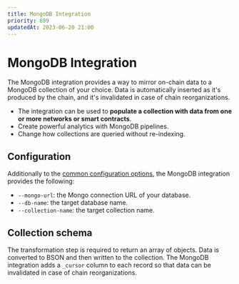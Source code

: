 ```yaml
---
title: MongoDB Integration
priority: 699
updatedAt: 2023-06-20 21:00
---
```


# MongoDB Integration

The MongoDB integration provides a way to mirror on-chain data to a MongoDB
collection of your choice. Data is automatically inserted as it's produced by
the chain, and it's invalidated in case of chain reorganizations.

 - The integration can be used to **populate a collection with data from one or
   more networks or smart contracts**.
 - Create powerful analytics with MongoDB pipelines.
 - Change how collections are queried without re-indexing.


## Configuration

Additionally to the [common configuration
options](/docs/integrations/configuration), the MongoDB integration provides
the following:

 - `--mongo-url`: the Mongo connection URL of your database.
 - `--db-name`: the target database name.
 - `--collection-name`: the target collection name.

## Collection schema

The transformation step is required to return an array of objects. Data is
converted to BSON and then written to the collection. The MongoDB integration
adds a `_cursor` column to each record so that data can be invalidated in case
of chain reorganizations.


